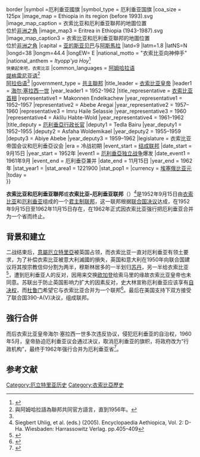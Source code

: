 {{Infobox former country
|conventional_long_name = 衣索比亚和厄利垂亚聯邦
|native_name = 
|common_name = 衣厄聯邦
|continent = 非洲
|region = 非洲之角
|country = 衣索比亚
|status = 
|status_text = 
|p1 = 阿比西尼亞帝國
|flag_p1 = Flag of Ethiopia (1897-1936; 1941-1974).svg
|p2 = 英军管理局（厄利垂亚）
|flag_p2 = Flag of the United Kingdom.svg
|s1 = 衣索比亞帝國
|flag_s1 = Flag of Ethiopia (1897-1936; 1941-1974).svg
|image_flag = Flag of Ethiopia (1897-1936; 1941-1974).svg
|flag = 衣索比亚國旗
|flag_type = 衣索比亚国旗
|image_coat =Flag_of_Eritrea_(1952-1961).svg{{!}}border
|symbol =厄利垂亚國旗
|symbol_type = 厄利垂亚国旗
|coa_size = 125px
|image_map = Ethiopia in its region (before 1993).svg
|image_map_caption = 衣索比亚和厄利垂亚聯邦的地圖位置<br/>位於[[非洲之角|非洲之角]]
|image_map3 = Eritrea in Ethiopia (1943-1987).svg
|image_map_caption3 = 衣索比亚和厄利垂亚聯邦的地圖位置<br/>位於[[非洲之角|非洲之角]]
|capital = [[亚的斯亚贝巴|亚的斯亚贝巴]]与[[阿斯馬拉|阿斯馬拉]]
|latd=9 |latm=1.8 |latNS=N |longd=38 |longm=44.4 |longEW= E
|national_motto = "衣索比亚向神伸手"
|national_anthem = ''Ityopp'ya Hoy''<ref>{{Cite web|title=Ethiopia (1930-1975) – nationalanthems.info|url=http://www.nationalanthems.info/et-75.htm|accessdate=2020-07-07|work=www.nationalanthems.info|archive-date=2020-07-23|archive-url=https://web.archive.org/web/20200723071007/http://www.nationalanthems.info/et-75.htm|dead-url=no}}</ref><br/><small>快樂起來吧，衣索比亚</small>
|common_languages = [[阿姆哈拉语|阿姆哈拉语]]<br/>[[提格雷尼亚语|提格雷尼亚语]]<ref name="languages">與阿姆哈拉語為聯邦共同官方語言，直到1956年。</ref><br/>[[阿拉伯语|阿拉伯语]]<ref name="languages"/>
|government_type = [[共主聯邦|共主聯邦]]
|title_leader = [[埃塞俄比亚君主列表|衣索比亚皇帝]]
|leader1 = [[海尔·塞拉西一世|海尔·塞拉西一世]]
|year_leader1 = 1952-1962
|title_representative = [[埃塞俄比亚总理|衣索比亚首相]]
|representative1 = Makonnen Endelkachew
|year_representative1 = 1952–1957
|representative2 = Abebe Aregai
|year_representative2 = 1957–1960
|representative3 = Imru Haile Selassie
|year_representative3 = 1960
|representative4 = Aklilu Habte-Wold
|year_representative4 = 1961–1962
|title_deputy = [[厄利垂亞總統|厄利垂亞行政长官]]
|deputy1 = Tedla Bairu
|year_deputy1 = 1952–1955
|deputy2 = Asfaha Woldemikael
|year_deputy2 = 1955–1959
|deputy3 = Abiye Abebe
|year_deputy3 = 1959–1962
|legislature = 衣索比亚帝国会议和厄利垂亞议会
|era = 冷战初期
|event_start = [[政治统一|结成联邦]]
|date_start = 9月15日
|year_start = 1952年
|event1 = [[厄利垂亞独立战争|厄利垂亞独立战争]]爆发
|date_event1 = 1961年9月
|event_end = 厄利垂亞兼并
|date_end = 11月15日
|year_end = 1962年
|stat_year1 = 
|stat_area1 = 1221900
|stat_pop1 = 
|currency = [[埃塞俄比亚元|埃塞俄比亚元]]
|today = {{flagcountry|Ethiopia}}<br/>{{flagcountry|Eritrea}}
}}

'''衣索比亚和厄利垂亚聯邦'''或'''衣索比亚–厄利垂亚联邦'''（{{lang-en|Federation of Ethiopia and Eritrea或Ethiopian–Eritrean Federation}}）<ref name="EA">Siegbert Uhlig, et al. (eds.) (2005). Encyclopaedia Aethiopica, Vol. 2: D-Ha. Wiesbaden: Harrassowitz Verlag. pp.405–409</ref>是1952年9月15日由[[衣索比亚|衣索比亚]]和[[厄利垂亚|厄利垂亚]]组成的一个[[埃塞俄比亚帝国|君主制]][[联邦制|联邦]]，这一联邦根据[[联合国决议|联合国决议]]达成，在1952年9月15日至1962年11月15日存在，在1962年正式因衣索比亚强行把厄利垂亚合并为一个省而终止。

==背景和建立==
二战结束后，[[意屬厄立特里亞|意屬厄立特里亞]]被英国占领，而衣索比亚一直对厄利垂亚有领土要求，为了补偿衣索比亚被意大利滅國的損失，英国和意大利在1950年向联合国建议将其按宗教信仰分割为两半，穆斯林居多的一半划归[[苏丹|苏丹]]，另一半给衣索比亚<ref>{{cite web |title=Eritrea’s Resilience: A corollary of unremitting external hostility |url=http://www.madote.com/2019/10/eritreas-resilience-corollary-of.html |website=Madote |accessdate=2020-08-05 |archive-date=2020-09-19 |archive-url=https://web.archive.org/web/20200919050814/http://www.madote.com/2019/10/eritreas-resilience-corollary-of.html |dead-url=no }}</ref>，遭到厄利垂亚人的反对，因用来交换[[欧加登|欧加登]]给索马里的缘故衣索比亚皇帝也未同意。苏联出于防止英国影响力扩大的因素反对，史大林宣称厄利垂亚应该享有[[自决权|自决权]]，而[[杜鲁门|杜鲁门]]希望它与衣索比亚合并为一个联邦<ref>{{cite web |title=和平獎公布！感到不公平的不只是特朗普，還有這位毛主義者 |url=https://beyondnews852.com/20191013/48813/ |website=超越新聞網 |accessdate=2020-08-05 |archive-date=2020-09-18 |archive-url=https://web.archive.org/web/20200918133734/https://beyondnews852.com/20191013/48813/ |dead-url=no }}</ref>。最后在美国支持下双方接受了联合国390-A(V)决议，组成联邦。

== 強行合併 ==
而后衣索比亚皇帝海尔·塞拉西一世多次违反协议，侵犯厄利垂亚的自治权，1960年5月，皇帝胁迫厄利垂亚议会通过决议，取消厄利垂亚的旗帜，将政府改为“行政机构”，最终于1962年强行合并为厄利垂亚省<ref>{{cite web |title=新舊對立－衣索比亚與厄利垂亚 |url=https://www.cup.com.hk/2017/07/03/simon-stamp-ethiopia-and-eritrea/ |website=CUP |publisher=國際郵覽台 |accessdate=2020-08-05 |archive-date=2020-09-30 |archive-url=https://web.archive.org/web/20200930015419/https://www.cup.com.hk/2017/07/03/simon-stamp-ethiopia-and-eritrea/ |dead-url=no }}</ref>。

== 参考文献 ==
{{reflist}}

{{联邦制国家}}

[[Category:厄立特里亚历史|Category:厄立特里亚历史]]
[[Category:衣索比亞歷史|Category:衣索比亞歷史]]